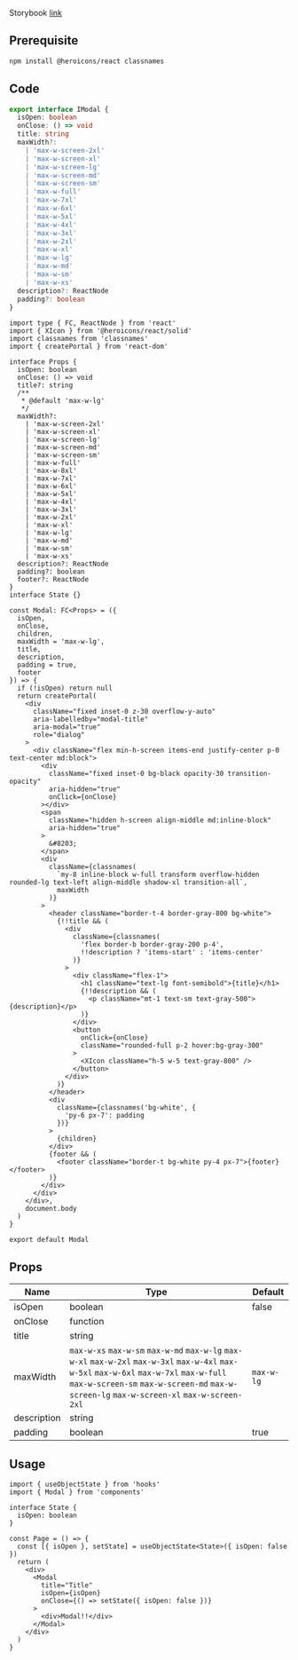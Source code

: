 
Storybook [link](https://components.kidow.me/?path=/story/feedback--modal)

## Prerequisite

```bash npm2yarn
npm install @heroicons/react classnames
```

## Code

```typescript title="types/index.d.ts"
export interface IModal {
  isOpen: boolean
  onClose: () => void
  title: string
  maxWidth?:
    | 'max-w-screen-2xl'
    | 'max-w-screen-xl'
    | 'max-w-screen-lg'
    | 'max-w-screen-md'
    | 'max-w-screen-sm'
    | 'max-w-full'
    | 'max-w-7xl'
    | 'max-w-6xl'
    | 'max-w-5xl'
    | 'max-w-4xl'
    | 'max-w-3xl'
    | 'max-w-2xl'
    | 'max-w-xl'
    | 'max-w-lg'
    | 'max-w-md'
    | 'max-w-sm'
    | 'max-w-xs'
  description?: ReactNode
  padding?: boolean
}
```

```tsx title="components/Modal/index.tsx"
import type { FC, ReactNode } from 'react'
import { XIcon } from '@heroicons/react/solid'
import classnames from 'classnames'
import { createPortal } from 'react-dom'

interface Props {
  isOpen: boolean
  onClose: () => void
  title?: string
  /**
   * @default 'max-w-lg'
   */
  maxWidth?:
    | 'max-w-screen-2xl'
    | 'max-w-screen-xl'
    | 'max-w-screen-lg'
    | 'max-w-screen-md'
    | 'max-w-screen-sm'
    | 'max-w-full'
    | 'max-w-8xl'
    | 'max-w-7xl'
    | 'max-w-6xl'
    | 'max-w-5xl'
    | 'max-w-4xl'
    | 'max-w-3xl'
    | 'max-w-2xl'
    | 'max-w-xl'
    | 'max-w-lg'
    | 'max-w-md'
    | 'max-w-sm'
    | 'max-w-xs'
  description?: ReactNode
  padding?: boolean
  footer?: ReactNode
}
interface State {}

const Modal: FC<Props> = ({
  isOpen,
  onClose,
  children,
  maxWidth = 'max-w-lg',
  title,
  description,
  padding = true,
  footer
}) => {
  if (!isOpen) return null
  return createPortal(
    <div
      className="fixed inset-0 z-30 overflow-y-auto"
      aria-labelledby="modal-title"
      aria-modal="true"
      role="dialog"
    >
      <div className="flex min-h-screen items-end justify-center p-0 text-center md:block">
        <div
          className="fixed inset-0 bg-black opacity-30 transition-opacity"
          aria-hidden="true"
          onClick={onClose}
        ></div>
        <span
          className="hidden h-screen align-middle md:inline-block"
          aria-hidden="true"
        >
          &#8203;
        </span>
        <div
          className={classnames(
            `my-8 inline-block w-full transform overflow-hidden rounded-lg text-left align-middle shadow-xl transition-all`,
            maxWidth
          )}
        >
          <header className="border-t-4 border-gray-800 bg-white">
            {!!title && (
              <div
                className={classnames(
                  'flex border-b border-gray-200 p-4',
                  !!description ? 'items-start' : 'items-center'
                )}
              >
                <div className="flex-1">
                  <h1 className="text-lg font-semibold">{title}</h1>
                  {!!description && (
                    <p className="mt-1 text-sm text-gray-500">{description}</p>
                  )}
                </div>
                <button
                  onClick={onClose}
                  className="rounded-full p-2 hover:bg-gray-300"
                >
                  <XIcon className="h-5 w-5 text-gray-800" />
                </button>
              </div>
            )}
          </header>
          <div
            className={classnames('bg-white', {
              'py-6 px-7': padding
            })}
          >
            {children}
          </div>
          {footer && (
            <footer className="border-t bg-white py-4 px-7">{footer}</footer>
          )}
        </div>
      </div>
    </div>,
    document.body
  )
}

export default Modal
```

## Props

| Name                | Type                                                                                                                                                                                                                                   | Default    |
| ------------------- | -------------------------------------------------------------------------------------------------------------------------------------------------------------------------------------------------------------------------------------- | ---------- |
| isOpen<Required />  | boolean                                                                                                                                                                                                                                | false      |
| onClose<Required /> | function                                                                                                                                                                                                                               |            |
| title<Required />   | string                                                                                                                                                                                                                                 |            |
| maxWidth            | `max-w-xs` `max-w-sm` `max-w-md` `max-w-lg` `max-w-xl` `max-w-2xl` `max-w-3xl` `max-w-4xl` `max-w-5xl` `max-w-6xl` `max-w-7xl` `max-w-full` `max-w-screen-sm` `max-w-screen-md` `max-w-screen-lg` `max-w-screen-xl` `max-w-screen-2xl` | `max-w-lg` |
| description         | string                                                                                                                                                                                                                                 |            |
| padding             | boolean                                                                                                                                                                                                                                | true       |

## Usage

```tsx
import { useObjectState } from 'hooks'
import { Modal } from 'components'

interface State {
  isOpen: boolean
}

const Page = () => {
  const [{ isOpen }, setState] = useObjectState<State>({ isOpen: false })
  return (
    <div>
      <Modal
        title="Title"
        isOpen={isOpen}
        onClose={() => setState({ isOpen: false })}
      >
        <div>Modal!!</div>
      </Modal>
    </div>
  )
}
```

